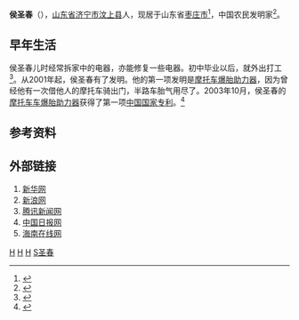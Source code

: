 '''侯圣春'''（{{bd|1972年||catIdx=H}}），[[山东省|山东省]][[济宁市|济宁市]][[汶上县|汶上县]]人，现居于山东省[[枣庄市|枣庄市]]<ref>{{Cite web |url=http://pic.people.com.cn/GB/31655/14480150.html |title=人民网 |access-date=2011-11-27 |archive-url=https://web.archive.org/web/20110429052543/http://pic.people.com.cn/GB/31655/14480150.html |archive-date=2011-04-29 |dead-url=yes }}</ref>，中国农民发明家<ref>{{Cite web |url=http://pic.people.com.cn/GB/159992/159994/14480136.html |title=人民网 |access-date=2011-11-27 |archive-url=https://web.archive.org/web/20110429052533/http://pic.people.com.cn/GB/159992/159994/14480136.html |archive-date=2011-04-29 |dead-url=yes }}</ref>。

==早年生活==
侯圣春儿时经常拆家中的电器，亦能修复一些电器。初中毕业以后，就外出打工<ref>{{Cite web |url=http://pic.people.com.cn/GB/31655/14480151.html |title=人民网 |access-date=2011-11-27 |archive-url=https://web.archive.org/web/20110429052549/http://pic.people.com.cn/GB/31655/14480151.html |archive-date=2011-04-29 |dead-url=yes }}</ref>。从2001年起，侯圣春有了发明。他的第一项发明是[[摩托车爆胎助力器|摩托车爆胎助力器]]，因为曾经他有一次借他人的摩托车骑出门，半路车胎气用尽了。2003年10月，侯圣春的[[摩托车车爆胎助力器|摩托车车爆胎助力器]]获得了第一项[[中国国家专利|中国国家专利]]。<ref>{{Cite web |url=http://news.163.com/11/0427/03/72KAJ5RV00014AED.html |title=网易网 |access-date=2011-11-27 |archive-date=2019-04-08 |archive-url=https://web.archive.org/web/20190408021211/http://news.163.com/11/0427/03/72KAJ5RV00014AED.html }}</ref>
==参考资料==
{{reflist}}
==外部链接==
#[http://news.xinhuanet.com/photo/2011-04/26/c_121348965.htm 新华网] {{Wayback|url=http://news.xinhuanet.com/photo/2011-04/26/c_121348965.htm |date=20110429040039 }}
#[http://news.sina.com.cn/o/2011-04-27/034522363984.shtml 新浪网] {{Wayback|url=http://news.sina.com.cn/o/2011-04-27/034522363984.shtml |date=20160304212143 }}
#[http://news.qq.com/a/20110426/000788.htm 腾讯新闻网] {{Wayback|url=http://news.qq.com/a/20110426/000788.htm |date=20190313082734 }}
#[http://www.chinadaily.com.cn/hqsj/hqlw/2011-04-26/content_2426646_2.html 中国日报网]
#[http://news.hainan.net/newshtml08/2011w4r26/755971f2.htm 海南在线网]{{dead link|date=2017年11月 |bot=InternetArchiveBot |fix-attempted=yes }}


[[Category:中国发明家|H]]
[[Category:中华人民共和国农民|H]]
[[Category:汶上人|H]]
[[Category:侯姓|S圣春]]